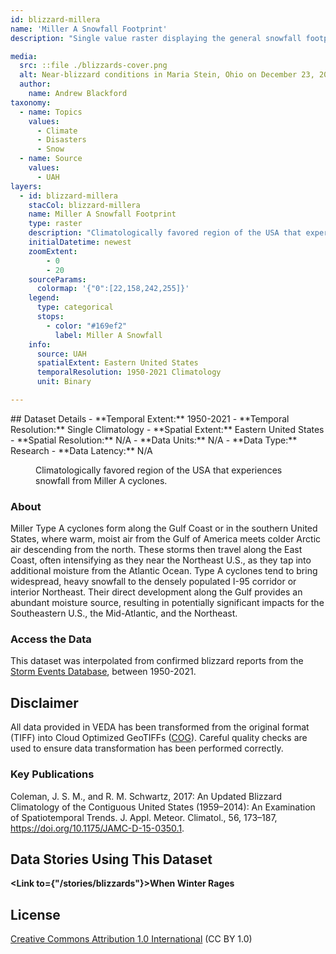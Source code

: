 ```yaml
---
id: blizzard-millera
name: 'Miller A Snowfall Footprint'
description: "Single value raster displaying the general snowfall footprint of a Miller A type of mid-latitude cyclone."

media:
  src: ::file ./blizzards-cover.png
  alt: Near-blizzard conditions in Maria Stein, Ohio on December 23, 2022.
  author: 
    name: Andrew Blackford
taxonomy:
  - name: Topics
    values:
      - Climate
      - Disasters
      - Snow
  - name: Source
    values:
      - UAH
layers:
  - id: blizzard-millera
    stacCol: blizzard-millera
    name: Miller A Snowfall Footprint
    type: raster
    description: "Climatologically favored region of the USA that experiences snowfall from Miller A cyclones."
    initialDatetime: newest
    zoomExtent:
        - 0
        - 20
    sourceParams:
      colormap: '{"0":[22,158,242,255]}'
    legend:
      type: categorical
      stops:
        - color: "#169ef2"
          label: Miller A Snowfall
    info:
      source: UAH
      spatialExtent: Eastern United States
      temporalResolution: 1950-2021 Climatology
      unit: Binary

---
```

<Block>
  <Prose>
  ## Dataset Details
  - **Temporal Extent:** 1950-2021
  - **Temporal Resolution:** Single Climatology
  - **Spatial Extent:** Eastern United States
  - **Spatial Resolution:** N/A
  - **Data Units:** N/A
  - **Data Type:** Research
  - **Data Latency:** N/A
  </Prose>
<Figure>
  <Map
    center={[-85,40]}
    zoom={4}
    datasetId='blizzard-millera'
    layerId='blizzard-millera'
    dateTime='1950-01-01'
  />
  <Caption
    attrAuthor='NASA'
    attrUrl='https://nasa.gov/'
  >
    Climatologically favored region of the USA that experiences snowfall from Miller A cyclones.
  </Caption>
</Figure>
</Block>

<Block>
  <Prose>

  ### About

  Miller Type A cyclones form along the Gulf Coast or in the southern United States, where warm, moist air from the Gulf of America meets colder Arctic air descending from the north. These storms then travel along the East Coast, often intensifying as they near the Northeast U.S., as they tap into additional moisture from the Atlantic Ocean. Type A cyclones tend to bring widespread, heavy snowfall to the densely populated I-95 corridor or interior Northeast. Their direct development along the Gulf provides an abundant moisture source, resulting in potentially significant impacts for the Southeastern U.S., the Mid-Atlantic, and the Northeast.
  </Prose>
</Block>

<Block>
  <Prose>
  
  ### Access the Data

  This dataset was interpolated from confirmed blizzard reports from the [Storm Events Database](https://www.ncdc.noaa.gov/stormevents/), between 1950-2021. 

  </Prose>
</Block>

<Block>
  <Prose>
  
  ## Disclaimer

  All data provided in VEDA has been transformed from the original format (TIFF) into Cloud Optimized GeoTIFFs ([COG](https://www.cogeo.org)). Careful quality checks are used to ensure data transformation has been performed correctly.  
  
  </Prose>
</Block>

<Block>
  <Prose>

  ### Key Publications
  
  Coleman, J. S. M., and R. M. Schwartz, 2017: An Updated Blizzard Climatology of the Contiguous United States (1959–2014): An Examination of Spatiotemporal Trends. J. Appl. Meteor. Climatol., 56, 173–187, https://doi.org/10.1175/JAMC-D-15-0350.1.

  </Prose>
</Block>

<Block>
  <Prose>
  
  ## Data Stories Using This Dataset
  
  **<Link to={"/stories/blizzards"}>When Winter Rages</Link>**

  </Prose>
</Block>

<Block>
  <Prose>
  
  ## License
  
  [Creative Commons Attribution 1.0 International](https://creativecommons.org/publicdomain/zero/1.0/legalcode) (CC BY 1.0)

  </Prose>
</Block>